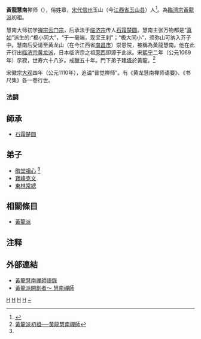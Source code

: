 {{佛教}}
'''黃龍慧南'''禅师（{{bd|1002年||1069年||catIdx=H}}），俗姓章，[[宋代|宋代]][[信州_(古代)|信州]]玉山（今[[江西省|江西省]][[玉山县|玉山县]]）人<ref>{{cite web|url=http://www.fjdh.com/wumin/2009/05/07122580955.html|title=黄龙派初祖──黄龙慧南禅师|publisher=佛教导航|author=见茵法师|date=2009年5月25日|accessdate=2012-05-19|language=Zh-hans}}{{Dead link|date=2018年6月 |bot=InternetArchiveBot |fix-attempted=no }}</ref>。為[[臨濟宗|臨濟宗]][[黃龍派|黃龍派]]初祖。

慧南大师初学[[禅宗|禅宗]][[云门宗|云门宗]]，后承法于[[临济宗|临济宗]]传人[[石霜楚圆|石霜楚圆]]。慧南主张万物都是“[[真如_(佛教)|真如]]”派生的:“极小同大”，“于一毫端，现宝王刹”；“极大同小”，须弥山可纳入芥子中。慧南后受请至黄龙山（在今江西省[[南昌市|南昌市]]）崇恩院，被稱為黃龍慧南。他在此开衍出[[临济宗|临济宗]][[黄龙派|黄龙派]]，日本临济宗之祖[[荣西|荣西]]即源于此派。宋[[熙宁|熙宁]]二年（公元1069年）示寂，世寿六十八岁。戒臘五十年。門下弟子建[[塔|塔]]於黃龍。<ref name="黃龍慧南禪師">[https://www.ctworld.org.tw/chan_master/east017-0.htm 黃龍派初祖──黃龍慧南禪師 ]</ref>

宋徽宗[[大观_(北宋)|大观]]四年（公元1110年），追谥“普觉禅师”。有《黄龙慧南禅师语要》、《书尺集》各一卷行世。
===法嗣===
==師承==
*[[石霜楚圆|石霜楚圆]]
==弟子==
*[[晦堂祖心|晦堂祖心]]  <ref name="黃龍慧南禪師"/>
*[[寶峰克文|寶峰克文]]
*[[東林常總|東林常總]]

==相關條目==
*[[黃龍派|黃龍派]]
== 注释 ==
<references/>

==外部連結==
*[http://buddhaspace.org/dict/index.php?keyword=%E9%BB%83%E9%BE%8D%E6%85%A7%E5%8D%97%E7%A6%AA%E5%B8%AB%E8%AA%9E%E9%8C%84 黃龍慧南禪師語錄]
*[http://www.budaedu.org/doctrin/t55.php 黃龍派開創者～ 慧南禪師 ]


[[Category:宋朝僧人|H]]
[[Category:临济宗僧人|H]]
[[Category:汉传佛教宗派创始人|H]]
[[Category:玉山人|H]]
[[Category:章姓|~]]